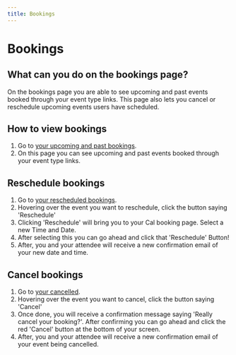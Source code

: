 ```yaml
---
title: Bookings
---
```


# Bookings

## What can you do on the bookings page?

On the bookings page you are able to see upcoming and past events booked through your event type links. This page also lets you cancel or reschedule upcoming events users have scheduled.

## How to view bookings

1. Go to [your upcoming and past bookings](https://app.abg.garden/bookings/upcoming).
2. On this page you can see upcoming and past events booked through your event type links.

## Reschedule bookings

1. Go to [your rescheduled bookings](https://app.abg.garden/bookings/upcoming).
2. Hovering over the event you want to reschedule, click the button saying 'Reschedule'
3. Clicking 'Reschedule' will bring you to your Cal booking page. Select a new Time and Date.
4. After selecting this you can go ahead and click that 'Reschedule' Button!
5. After, you and your attendee will receive a new confirmation email of your new date and time.

## Cancel bookings

1. Go to [your cancelled](https://app.abg.garden/bookings/cancelled).
2. Hovering over the event you want to cancel, click the button saying 'Cancel'
3. Once done, you will receive a confirmation message saying 'Really cancel your booking?'. After confirming you can go ahead and click the red 'Cancel' button at the bottom of your screen.
4. After, you and your attendee will receive a new confirmation email of your event being cancelled.
